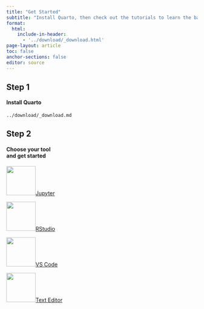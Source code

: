 ```yaml
---
title: "Get Started"
subtitle: "Install Quarto, then check out the tutorials to learn the basics."
format:
  html:
    include-in-header: 
      - '../download/_download.html'
page-layout: article
toc: false
anchor-sections: false
editor: source
---
```


::: {.grid .step .column-page-right}
::: {.g-col-lg-3 .g-col-12}
## Step 1 

#### Install Quarto {.fw-light}
:::

::: {.g-col-lg-8 .g-col-12}
``` include
../download/_download.md
```

:::
:::

::: {.grid .step .column-page-right}
::: {.g-col-lg-3 .g-col-12}
## Step 2 

#### Choose your tool<br/>and get started{.fw-light}
:::

::: {.tool .g-col-lg-9 .g-col-12}

<a href="hello/#jupyter" role="button" class="btn btn-outline-light">
![](images/jupyter-logo.png){width="77"}Jupyter
</a>

<a href="hello/#rstudio" role="button" class="btn btn-outline-light">
![](images/rstudio-logo.png){width="77"}RStudio
</a>

<a href="hello/#vscode" role="button" class="btn btn-outline-light">
![](images/vscode-logo.png){width="77"}VS Code
</a>

<a href="hello/#text-editor" role="button" class="btn btn-outline-light">
![](images/text-editor-logo.png){width="77"}Text Editor
</a>

:::
:::
